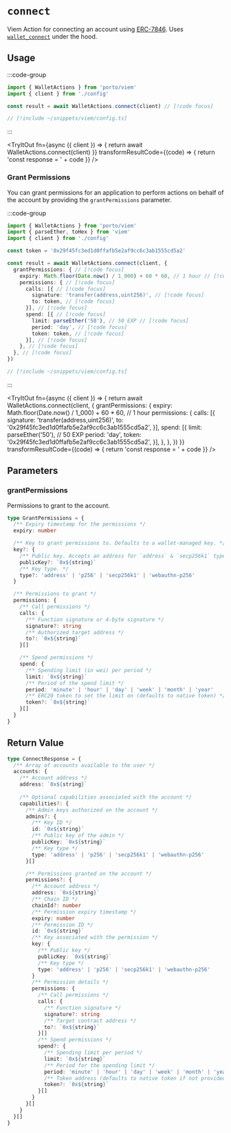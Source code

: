 
# `connect`

Viem Action for connecting an account using [ERC-7846](https://github.com/ethereum/ERCs/pull/779). Uses [`wallet_connect`](/sdk/rpc/wallet_connect) under the hood.

## Usage

:::code-group

```ts twoslash [example.ts]
import { WalletActions } from 'porto/viem'
import { client } from './config'

const result = await WalletActions.connect(client) // [!code focus]
```

```ts twoslash [config.ts] filename="config.ts"
// [!include ~/snippets/viem/config.ts]
```

:::

<TryItOut
  fn={async ({ client }) => {
    return await WalletActions.connect(client)
  }}
  transformResultCode={(code) => {
    return 'const response = ' + code
  }}
/>

### Grant Permissions

You can grant permissions for an application to perform actions on behalf of the account by providing the `grantPermissions` parameter.

:::code-group

```ts twoslash [example.ts]
import { WalletActions } from 'porto/viem'
import { parseEther, toHex } from 'viem'
import { client } from './config'

const token = '0x29f45fc3ed1d0ffafb5e2af9cc6c3ab1555cd5a2'

const result = await WalletActions.connect(client, {
  grantPermissions: { // [!code focus]
    expiry: Math.floor(Date.now() / 1_000) + 60 * 60, // 1 hour // [!code focus]
    permissions: { // [!code focus]
      calls: [{ // [!code focus]
        signature: 'transfer(address,uint256)', // [!code focus]
        to: token, // [!code focus]
      }], // [!code focus]
      spend: [{ // [!code focus]
        limit: parseEther('50'), // 50 EXP // [!code focus]
        period: 'day', // [!code focus]
        token: token, // [!code focus]
      }], // [!code focus]
    }, // [!code focus]
  }, // [!code focus]
})
```

```ts twoslash [config.ts] filename="config.ts"
// [!include ~/snippets/viem/config.ts]
```

:::

<TryItOut
  fn={async ({ client }) => {
    return await WalletActions.connect(client, {
      grantPermissions: {
        expiry: Math.floor(Date.now() / 1_000) + 60 * 60, // 1 hour
        permissions: {
          calls: [{
            signature: 'transfer(address,uint256)',
            to: '0x29f45fc3ed1d0ffafb5e2af9cc6c3ab1555cd5a2',
          }],
          spend: [{
            limit: parseEther('50'), // 50 EXP
            period: 'day',
            token: '0x29f45fc3ed1d0ffafb5e2af9cc6c3ab1555cd5a2',
          }],
        },
      },
    })
  }}
  transformResultCode={(code) => {
    return 'const response = ' + code
  }}
/>

## Parameters

### grantPermissions

Permissions to grant to the account.

```ts
type GrantPermissions = {
  /** Expiry timestamp for the permissions */
  expiry: number

  /** Key to grant permissions to. Defaults to a wallet-managed key. */
  key?: {
    /** Public key. Accepts an address for `address` & `secp256k1` types. */
    publicKey?: `0x${string}`
    /** Key type. */
    type?: 'address' | 'p256' | 'secp256k1' | 'webauthn-p256'
  }

  /** Permissions to grant */
  permissions: {
    /** Call permissions */
    calls: {
      /** Function signature or 4-byte signature */
      signature?: string
      /** Authorized target address */
      to?: `0x${string}`
    }[]

    /** Spend permissions */
    spend: {
      /** Spending limit (in wei) per period */
      limit: `0x${string}`
      /** Period of the spend limit */
      period: 'minute' | 'hour' | 'day' | 'week' | 'month' | 'year'
      /** ERC20 token to set the limit on (defaults to native token) */
      token?: `0x${string}`
    }[]
  }
}
```

## Return Value

```ts
type ConnectResponse = {
  /** Array of accounts available to the user */
  accounts: {
    /** Account address */
    address: `0x${string}`
    
    /** Optional capabilities associated with the account */ 
    capabilities?: {
      /** Admin keys authorized on the account */
      admins?: {
        /** Key ID */
        id: `0x${string}`
        /** Public key of the admin */
        publicKey: `0x${string}`
        /** Key type */
        type: 'address' | 'p256' | 'secp256k1' | 'webauthn-p256'
      }[]

      /** Permissions granted on the account */
      permissions?: {
        /** Account address */
        address: `0x${string}`
        /** Chain ID */
        chainId?: number
        /** Permission expiry timestamp */
        expiry: number
        /** Permission ID */
        id: `0x${string}`
        /** Key associated with the permission */
        key: {
          /** Public key */
          publicKey: `0x${string}`
          /** Key type */
          type: 'address' | 'p256' | 'secp256k1' | 'webauthn-p256'
        }
        /** Permission details */
        permissions: {
          /** Call permissions */
          calls: {
            /** Function signature */
            signature?: string
            /** Target contract address */
            to?: `0x${string}`
          }[]
          /** Spend permissions */
          spend?: {
            /** Spending limit per period */
            limit: `0x${string}`
            /** Period for the spending limit */
            period: 'minute' | 'hour' | 'day' | 'week' | 'month' | 'year'
            /** Token address (defaults to native token if not provided) */
            token?: `0x${string}`
          }[]
        }
      }[]
    }
  }[]
}
```
